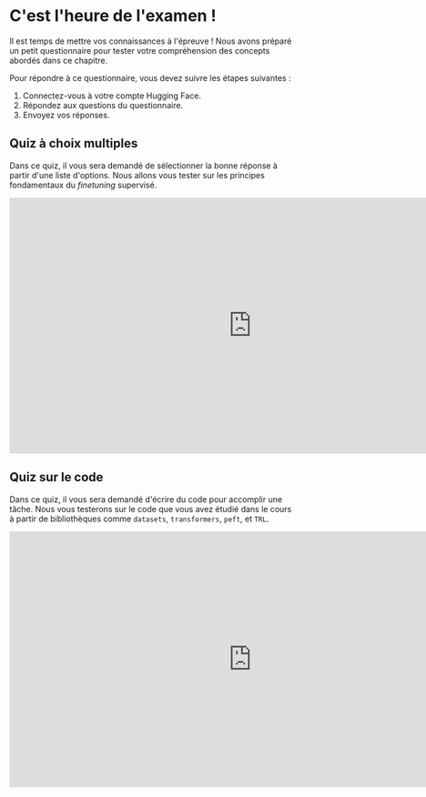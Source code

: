 # C'est l'heure de l'examen !

Il est temps de mettre vos connaissances à l'épreuve ! Nous avons préparé un petit questionnaire pour tester votre compréhension des concepts abordés dans ce chapitre.

Pour répondre à ce questionnaire, vous devez suivre les étapes suivantes :

1. Connectez-vous à votre compte Hugging Face.
2. Répondez aux questions du questionnaire.
3. Envoyez vos réponses.

## Quiz à choix multiples

Dans ce quiz, il vous sera demandé de sélectionner la bonne réponse à partir d'une liste d'options. Nous allons vous tester sur les principes fondamentaux du *finetuning* supervisé.
<iframe
	src="https://nlp-course-supervised-finetuning-quiz.hf.space"
	frameborder="0"
	width="850"
	height="450"
></iframe>


## Quiz sur le code

Dans ce quiz, il vous sera demandé d'écrire du code pour accomplir une tâche. Nous vous testerons sur le code que vous avez étudié dans le cours à partir de bibliothèques comme `datasets`, `transformers`, `peft`, et `TRL`.
<iframe
	src="https://nlp-course-sft-code-quiz.hf.space"
	frameborder="0"
	width="850"
	height="450"
></iframe>